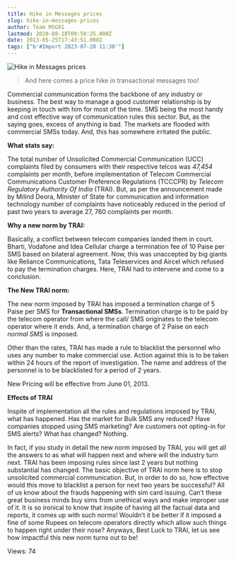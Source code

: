 ```yaml
---
title: Hike in Messages prices
slug: hike-in-messages-prices
author: Team MSG91
lastmod: 2020-08-18T09:50:25.000Z
date: 2013-05-25T17:43:51.000Z
tags: ["b'#Import 2023-07-28 11:30'"]
---
```


![Hike in Messages prices](https://images-msg91.s3.ap-south-1.amazonaws.com/content/images/wordpress/2013/05/Hike-in-transactional-sms-prices.jpg)



> And here comes a price hike in transactional messages too!
> 
> 


Commercial communication forms the backbone of any industry or business. The best way to manage a good customer relationship is by keeping in touch with him for most of the time. SMS being the most handy and cost effective way of communication rules this sector. But, as the saying goes, excess of anything is bad. The markets are flooded with commercial SMSs today. And, this has somewhere irritated the public.


**What stats say:**


The total number of Unsolicited Commercial Communication (UCC) complaints filed by consumers with their respective telcos was *47,454* complaints per month, before implementation of Telecom Commercial Communications Customer Preference Regulations (TCCCPR) by *Telecom Regulatory Authority Of India* (TRAI). But, as per the announcement made by Milind Deora, Minister of State for communication and information technology number of complaints have noticeably reduced in the period of past two years to average 27, 760 complaints per month.


**Why a new norm by TRAI:**


Basically, a conflict between telecom companies landed them in court. Bharti, Vodafone and Idea Cellular charge a termination fee of 10 Paise per SMS based on bilateral agreement. Now, this was unaccepted by big giants like Reliance Communications, Tata Teleservices and Aircel which refused to pay the termination charges. Here, TRAI had to intervene and come to a conclusion.


**The New TRAI norm:**


The new norm imposed by TRAI has imposed a termination charge of 5 Paise per SMS for **Transactional SMSs**. Termination charge is to be paid by the telecom operator from where the call/ SMS originates to the telecom operator where it ends. And, a termination charge of 2 Paise on each *normal SMS* is imposed.


Other than the rates, TRAI has made a rule to blacklist the personnel who uses any number to make commercial use. Action against this is to be taken within 24 hours of the report of investigation. The name and address of the personnel is to be blacklisted for a period of 2 years.


New Pricing will be effective from June 01, 2013.


**Effects of TRAI** 


Inspite of implementation all the rules and regulations imposed by TRAI, what has happened. Has the market for Bulk SMS any reduced? Have companies stopped using SMS marketing? Are customers not opting-in for SMS alerts? What has changed? Nothing.


In fact, if you study in detail the new norm imposed by TRAI, you will get all the answers to as what will happen next and where will the industry turn next. TRAI has been imposing rules since last 2 years but nothing substantial has changed. The basic objective of TRAI norm here is to stop unsolicited commercial communication. But, in order to do so, how effective would this move to blacklist a person for next two years be successful? All of us know about the frauds happening with sim card issuing. Can’t these great business minds buy sims from unethical ways and make improper use of it. It is so ironical to know that inspite of having all the factual data and reports, it comes up with such norms! Wouldn’t it be better if it imposed a fine of some Rupees on telecom operators directly which allow such things to happen right under their nose? Anyways, Best Luck to TRAI, let us see how impactful this new norm turns out to be!


 Views: 74


